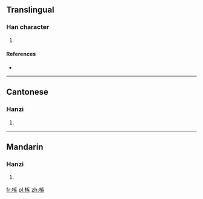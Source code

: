 ==Translingual==

===Han character===
{{Han char|rn=75|rad=木|as=10|sn=14|four=40934|canj=DKOK|ids=⿰木疾}}

# {{defn|Han|sort=木10}}

====References====
* {{Han ref|kx=0546.040|dkj=15314|dj=0933.180|hdz=21268.050|uh=69C9|ud=27081|bh=E1FE|bd=57854}}

----

==Cantonese==

===Hanzi===
{{yue-hanzi|jyut=[[zat6]]|y=jat6}}

# {{defn|lang=yue|sort=木10}}

----

==Mandarin==

===Hanzi===
{{cmn-hanzi|pin=[[jí]] ([[ji2]])|wg=chi<sup>2</sup>}}

# {{defn|lang=cmn|sort=木10}}

[[fr:槉]]
[[pl:槉]]
[[zh:槉]]